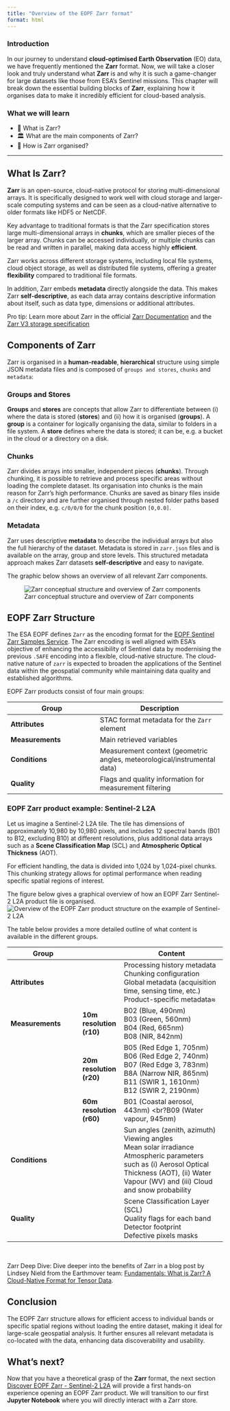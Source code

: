```yaml
---
title: "Overview of the EOPF Zarr format"
format: html
---
```

### Introduction

In our journey to understand **cloud-optimised Earth Observation** (EO) data, we have frequently mentioned the **Zarr** format. Now, we will take a closer look and truly understand what **Zarr** is and why it is such a game-changer for large datasets like those from ESA's Sentinel missions. This chapter will break down the essential building blocks of **Zarr**, explaining how it organises data to make it incredibly efficient for cloud-based analysis.


### What we will learn

- 🔗 What is Zarr?
- 🏛️ What are the main components of Zarr?
- 🧱 How is Zarr organised?


<hr>

## What Is Zarr?

**Zarr** is an open-source, cloud-native protocol for storing multi-dimensional arrays. It is specifically designed to work well with cloud storage and larger-scale computing systems and can be seen as a cloud-native alternative to older formats like HDF5 or NetCDF.

Key advantage to traditional formats is that the Zarr specification stores large multi-dimensional arrays in **chunks**, which are smaller pieces of the larger array. Chunks can be accessed individually, or multiple chunks can be read and written in parallel, making data access highly **efficient**.

Zarr works across different storage systems, including local file systems, cloud object storage, as well as distributed file systems, offering a greater **flexibility** compared to traditional file formats.

In addition, Zarr embeds **metadata** directly alongside the data. This makes Zarr **self-descriptive**, as each data array contains descriptive information about itself, such as data type, dimensions or additional attributes.

::: {.callout-note}
Pro tip: Learn more about Zarr in the official [Zarr Documentation](https://zarr.dev/) and the [Zarr V3 storage specification](https://zarr-specs.readthedocs.io/en/latest/v3/core/index.html)
:::

## Components of Zarr
Zarr is organised in a **human-readable**, **hierarchical** structure using simple JSON metadata files and is composed of `groups and stores`, `chunks` and `metadata`:

### Groups and Stores
**Groups** and **stores** are concepts that allow Zarr to differentiate between (i) where the data is stored (**stores**) and (ii) how it is organised (**groups**). A **group** is a container for logically organising the data, similar to folders in a file system. A **store** defines where the data is stored; it can be, e.g. a bucket in the cloud or a directory on a disk.

### Chunks
Zarr divides arrays into smaller, independent pieces (**chunks**). Through chunking, it is possible to retrieve and process specific areas without loading the complete dataset. Its organisation into chunks is the main reason for Zarr's high performance. Chunks are saved as binary files inside a `/c` directory and are further organised through nested folder paths based on their index, e.g. `c/0/0/0` for the chunk position `[0,0.0]`.

### Metadata
Zarr uses descriptive **metadata** to describe the individual arrays but also the full hierarchy of the dataset. Metadata is stored in `zarr.json` files and is available on the array, group and store levels. This structured metadata approach makes Zarr datasets **self-descriptive** and easy to navigate.

The graphic below shows an overview of all relevant Zarr components.

![Zarr conceptual structure and overview of Zarr components](img/zarr_str.png){fig-align="center"}

## EOPF Zarr Structure
The ESA EOPF defines `Zarr` as the encoding format for the [EOPF Sentinel Zarr Samples Service](https://zarr.eopf.copernicus.eu/). The Zarr encoding is well aligned with ESA's objective of enhancing the accessibility of Sentinel data by modernising the previous `.SAFE` encoding into a flexible, cloud-native structure. The cloud-native nature of `zarr` is expected to broaden the applications of the Sentinel data within the geospatial community while maintaining data quality and established algorithms.

EOPF Zarr products consist of four main groups:

| Group | Description |
|-------|----------|
| **Attributes** | STAC format metadata for the `Zarr` element |
| **Measurements** | Main retrieved variables |
| **Conditions** | Measurement context (geometric angles, meteorological/instrumental data) |
| **Quality** | Flags and quality information for measurement filtering |

### EOPF Zarr product example: Sentinel-2 L2A
Let us imagine a Sentinel-2 L2A tile. The tile has dimensions of approximately 10,980 by 10,980 pixels, and includes 12 spectral bands (B01 to B12, excluding B10) at different resolutions, plus additional data arrays such as a **Scene Classification Map** (SCL) and **Atmospheric Optical Thickness** (AOT).

For efficient handling, the data is divided into 1,024 by 1,024-pixel chunks. This chunking strategy allows for optimal performance when reading specific spatial regions of interest.

The figure below gives a graphical overview of how an EOPF Zarr Sentinel-2 L2A product file is organised.
![Overview of the EOPF Zarr product structure on the example of Sentinel-2 L2A](img/s2l2a.jpg){fig-align="center"}

The table below provides a more detailed outline of what content is available in the different groups.

| Group | | Content |
|-------|----|----------|
| **Attributes** | | Processing history metadata <br> Chunking configuration <br> Global metadata (acquisition time, sensing time, etc.) <br> Product-specific metadata≈|
| **Measurements** | **10m resolution (r10)**| B02 (Blue, 490nm) <br> B03 (Green, 560nm) <br> B04 (Red, 665nm) <br>B08 (NIR, 842nm) | 
| |**20m resolution (r20)**  | B05 (Red Edge 1, 705nm) <br>B06 (Red Edge 2, 740nm) <br>B07 (Red Edge 3, 783nm) <br>B8A (Narrow NIR, 865nm) <br>B11 (SWIR 1, 1610nm) <br>B12 (SWIR 2, 2190nm)|
|  |**60m resolution (r60)**  | B01 (Coastal aerosol, 443nm) <br?B09 (Water vapour, 945nm)|
| **Conditions** | | Sun angles (zenith, azimuth) <br> Viewing angles <br> Mean solar irradiance <br> Atmospheric parameters such as (i) Aerosol Optical Thickness (AOT), (ii) Water Vapour (WV) and (iii) Cloud and snow probability |
| **Quality** | |  Scene Classification Layer (SCL) <br> Quality flags for each band <br> Detector footprint <br> Defective pixels masks |

<br>

::: {.callout-note}
Zarr Deep Dive: Dive deeper into the benefits of Zarr in a blog post by Lindsey Nield from the Earthmover team: [Fundamentals: What is Zarr? A Cloud-Native Format for Tensor Data](https://earthmover.io/blog/what-is-zarr).
:::

## Conclusion
The EOPF Zarr structure allows for efficient access to individual bands or specific spatial regions without loading the entire dataset, making it ideal for large-scale geospatial analysis. It further ensures all relevant metadata is co-located with the data, enhancing data discoverability and usability.

## What's next?

Now that you have a theoretical grasp of the **Zarr** format, the next section [Discover EOPF Zarr - Sentinel-2 L2A](./24_zarr_struct_S2L2A.ipynb) will provide a first hands-on experience opening an EOPF Zarr product. We will transition to our first **Jupyter Notebook** where you will directly interact with a Zarr store.